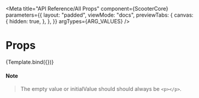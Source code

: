 
<Meta
  title="API Reference/All Props"
  component={ScooterCore}
  parameters={{
    layout: "padded",
    viewMode: "docs",
    previewTabs: {
      canvas: {
        hidden: true,
      },
    },
  }}
  argTypes={ARG_VALUES}
/>

# **Props**


<Story name="All Props"> {Template.bind({})}</Story>

<div id="hide-controls-column">
  <ArgsTable story="All Props" />
</div>

#### **Note**

> The empty value or initialValue should should always be `<p></p>`.
